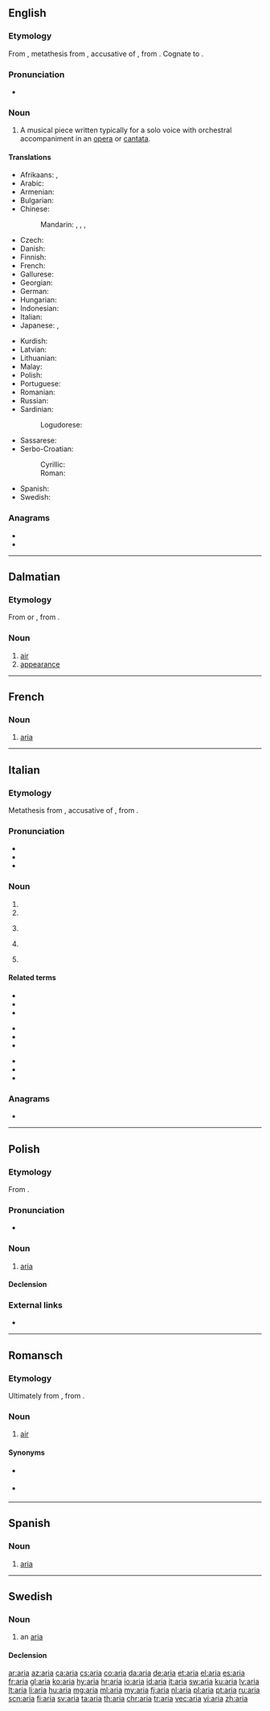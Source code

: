 {{also|Aria|-aria|ARIA|ària|ária}}
==English==

===Etymology===
From {{etyl|it|en}} {{m|it|aria}}, metathesis from {{etyl|la|en}} {{m|la|aerem}}, accusative of {{m|la|āēr}}, from {{etyl|grc|en}} {{m|grc|ἀήρ||air|sc=polytonic}}. Cognate to {{m|en|air}}.

===Pronunciation===
* {{IPA|/ˈɑː.ɹɪə/|lang=en}}

===Noun===
{{en-noun|arias|arie}}

# {{label|en|music}} A musical piece written typically for a solo voice with orchestral accompaniment in an [[opera]] or [[cantata]].

====Translations====
{{trans-top|type of musical piece}}
* Afrikaans: {{t|af|aria}}, {{t|af|arias|p}}
* Arabic: {{t|ar|نَغَم|m}}
* Armenian: {{t+|hy|մեներգ|sc=Armn}}
* Bulgarian: {{t+|bg|а́рия|sc=Cyrl}}
* Chinese:
*: Mandarin: {{t|cmn|詠嘆調|sc=Hani}}, {{t+|cmn|咏叹调|tr=yǒngtàndiào|sc=Hani}}, {{t+|cmn|唱段|tr=chàngduàn|sc=Hani}}, {{qualifier|North China, Yuan dynasty}} {{t+|cmn|北曲|tr=běiqǔ|sc=Hani}}
* Czech: {{t+|cs|árie|f}}
* Danish: {{t+|da|arie|c}}
* Finnish: {{t+|fi|aaria}}
* French: {{t+|fr|aria|f}}
* Gallurese: {{t|sdn|aria}}
* Georgian: {{t|ka|არია|sc=Geor}}
* German: {{t+|de|Arie|f}}
* Hungarian: {{t+|hu|ária}}
* Indonesian: {{t+|id|aria}}
* Italian: {{t+|it|aria|f}}
* Japanese: {{t|ja|アリア|tr=aria}}, {{t|ja|詠唱|tr=えいしょう, eishō}}
{{trans-mid}}
* Kurdish: {{t+|ku|arya|f|sc=ku-Arab}}
* Latvian: {{t+|lv|ārija|f}}
* Lithuanian: {{t|lt|arija|f}}
* Malay: {{t|ms|aria}}
* Polish: {{t+|pl|aria|f}}
* Portuguese: {{t+|pt|ária|f}}
* Romanian: {{t+|ro|arie}}
* Russian: {{t+|ru|а́рия|f}}
* Sardinian:
*: Logudorese: {{t|sc|àera}}
* Sassarese: {{t|sdc|aria}}
* Serbo-Croatian:
*: Cyrillic: {{t|sh|арија|f|sc=Cyrl}}
*: Roman: {{t+|sh|arija|f}}
* Spanish: {{t+|es|aria|f}}
* Swedish: {{t+|sv|aria|c}}
{{trans-bottom}}

===Anagrams===
* {{l|en|Aari}}
* {{l|en|RIAA}}

----

==Dalmatian==

===Etymology===
From {{etyl|la|dlm}} {{m|la||āērea}} or {{m|la|āēre}}, from {{m|la|āēr}}.

===Noun===
{{head|dlm|noun|g=f}}

# [[air]]
# [[appearance]]

----

==French==

===Noun===
{{fr-noun|f}}

# {{lb|fr|music}} [[#English|aria]]

----

==Italian==
{{wikipedia|lang=it}}

===Etymology===
Metathesis from {{etyl|la|it}} {{m|la|aerem}}, accusative of {{m|la|āēr}}, from {{etyl|grc|it}} {{m|grc|ἀήρ||air}}.

===Pronunciation===
* {{IPA|/ˈa.rja/|[ˈäːrjä]|lang=it}}
* {{audio|It-l'aria.ogg|Audio (''l'aria'')|lang=it}}
* {{audio|It-aria.ogg|Audio|lang=it}}

===Noun===
{{it-noun|f}}

# {{l|en|air}}
# {{l|en|[[look]], [[appearance]], [[countenance]]}}
# {{label|it|plurale tantum}} {{l|en|airs}}
# {{gloss|wind}} {{gloss|all senses}}
# {{label|it|music}} {{l|en|[[aria]], [[song]]}}

====Related terms====
{{rel-top3}}
* {{l|it|aerare}}
* {{l|it|aere}}
* {{l|it|aereo}}
{{rel-mid3}}
* {{l|it|aria-acqua}}
* {{l|it|aria-aria}}
* {{l|it|aria-terra}}
{{rel-mid3}}
* {{l|it|arieggiare}}
* {{l|it|arioso}}
* {{l|it|darsi delle arie}}
{{rel-bottom}}

===Anagrams===
* {{l|it|arai}}

----

==Polish==
{{wikipedia|lang=pl}}

===Etymology===
From {{etyl|it|pl}} {{m|it|aria}}.

===Pronunciation===
* {{audio|Pl-aria.ogg|Audio|lang=pl}}

===Noun===
{{pl-noun|f}}

# [[aria#English|aria]]

====Declension====
{{pl-decl-noun|aria|arie|arii|arii|arii|ariom|arię|arie|arią|ariami|arii|ariach|ario|arie}}

===External links===
* {{R:PWN}}

----

==Romansch==

===Etymology===
Ultimately from {{etyl|la|rm}} {{m|la|āēr}}, from {{etyl|grc|rm}} {{m|grc|ἀήρ||air|sc=polytonic}}.

===Noun===
{{head|rm|noun|g=f}}

# {{label|rm|Rumantsch Grischun|Sursilvan|Sutsilvan|Surmiran}} [[air]]

====Synonyms====
* {{qualifier|Sutsilvan}} {{l|rm|leer}}
* {{qualifier|Puter|Vallader}} {{l|rm|ajer}}

----

==Spanish==

===Noun===
{{es-noun|f}}

# [[aria#English|aria]]

----

==Swedish==

===Noun===
{{sv-noun|c}}

# an [[#English|aria]]

====Declension====
{{sv-infl-noun-c-or|ari}}

[[ar:aria]]
[[az:aria]]
[[ca:aria]]
[[cs:aria]]
[[co:aria]]
[[da:aria]]
[[de:aria]]
[[et:aria]]
[[el:aria]]
[[es:aria]]
[[fr:aria]]
[[gl:aria]]
[[ko:aria]]
[[hy:aria]]
[[hr:aria]]
[[io:aria]]
[[id:aria]]
[[it:aria]]
[[sw:aria]]
[[ku:aria]]
[[lv:aria]]
[[lt:aria]]
[[li:aria]]
[[hu:aria]]
[[mg:aria]]
[[ml:aria]]
[[my:aria]]
[[fj:aria]]
[[nl:aria]]
[[pl:aria]]
[[pt:aria]]
[[ru:aria]]
[[scn:aria]]
[[fi:aria]]
[[sv:aria]]
[[ta:aria]]
[[th:aria]]
[[chr:aria]]
[[tr:aria]]
[[vec:aria]]
[[vi:aria]]
[[zh:aria]]